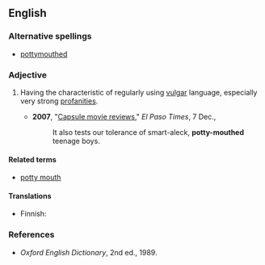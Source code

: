 ==English==

===Alternative spellings===
* [[pottymouthed]]

===Adjective===
{{en-adj|pos=[[potty]]-[[mouthed]]}}

#{{context|informal}} Having the characteristic of regularly using [[vulgar]] language, especially very strong [[profanity|profanities]].
#*'''2007''', "[http://www.elpasotimes.com/tiempo/ci_7651630 Capsule movie reviews]," ''El Paso Times'', 7 Dec.,
#*:It also tests our tolerance of smart-aleck, '''potty-mouthed''' teenage boys.

====Related terms====
* [[potty mouth]]

====Translations====
{{trans-top|having the characteristic of regularly using vulgar language}}
* Finnish: {{t|fi|rääväsuinen}}
{{trans-mid}}
{{trans-bottom}}

===References===
* ''Oxford English Dictionary'', 2nd ed., 1989.